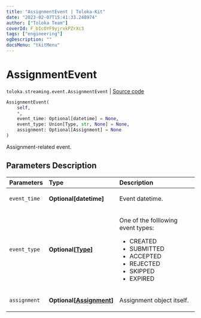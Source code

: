 ```yaml
---
title: "AssignmentEvent | Toloka-Kit"
date: "2023-02-07T15:41:33.248974"
author: ["Toloka Team"]
coverId: F_bIcOYF9yjrxkPZrXc3
tags: ["engineering"]
ogDescription: ""
docsMenu: "tkitMenu"
---
```


# AssignmentEvent
`toloka.streaming.event.AssignmentEvent` | [Source code](https://github.com/Toloka/toloka-kit/blob/v1.1.3/src/streaming/event.py#L27)

```python
AssignmentEvent(
    self,
    *,
    event_time: Optional[datetime] = None,
    event_type: Union[Type, str, None] = None,
    assignment: Optional[Assignment] = None
)
```

Assignment-related event.

## Parameters Description

| Parameters | Type | Description |
| :----------| :----| :-----------|
`event_time`|**Optional\[datetime\]**|<p>Event datetime.</p>
`event_type`|**Optional\[[Type](/docs-new/toloka-kit/reference/toloka.streaming.event.AssignmentEvent.Type)\]**|<p>One of the folllowing event types:</p> <ul> <li>CREATED</li> <li>SUBMITTED</li> <li>ACCEPTED</li> <li>REJECTED</li> <li>SKIPPED</li> <li>EXPIRED</li> </ul>
`assignment`|**Optional\[[Assignment](/docs-new/toloka-kit/reference/toloka.client.assignment.Assignment)\]**|<p>Assignment object itself.</p>
